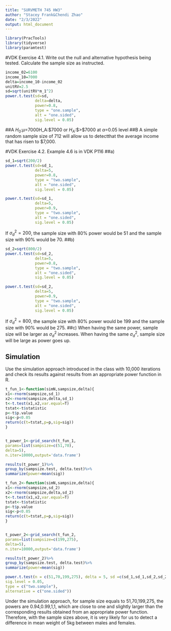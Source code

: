---
title: "SURVMETH 745 HW3"
author: "Stacey Frank&Chendi Zhao"
date: "2/3/2022"
output: html_document
---

```{r setup, include=FALSE}
library(PracTools)
library(tidyverse)
library(paramtest)
```
#VDK Exercise 4.1.
Write out the null and alternative hypothesis being tested.
Calculate the sample size as instructed.
```{r}
income_02=6100
income_10=7000
delta=income_10-income_02
unitRV=2.5
sd=sqrt(unitRV*m_1^2)
power.t.test(sd=sd,
             delta=delta,
             power=0.8,
             type = "one.sample",
             alt = "one.sided",
             sig.level = 0.05)
```
##A
$H_0$:$\mu=$$7000
$H_A$:$\mu\neq$7000 or $H_A$:$\mu>$7000
at $\alpha$=0.05 level
##B
A simple random sample size of 712 will allow us to detectthat the average income that has risen to $7,000.

#VDK Exercise 4.2. 
Example 4.6 is in VDK P116
##a)
```{r}
sd_1=sqrt(200/2)
power.t.test(sd=sd_1,
             delta=5,
             power=0.8,
             type = "two.sample",
             alt = "one.sided",
             sig.level = 0.05)

power.t.test(sd=sd_1,
             delta=5,
             power=0.9,
             type = "two.sample",
             alt = "one.sided",
             sig.level = 0.05)
```
If $\sigma^2_d=200$, the sample size with 80% power would be 51 and the sample size with 90% would be 70.
##b)
```{r}
sd_2=sqrt(800/2)
power.t.test(sd=sd_2,
             delta=5,
             power=0.8,
             type = "two.sample",
             alt = "one.sided",
             sig.level = 0.05)

power.t.test(sd=sd_2,
             delta=5,
             power=0.9,
             type = "two.sample",
             alt = "one.sided",
             sig.level = 0.05)
```
If $\sigma^2_d=800$, the sample size with 80% power would be 199 and the sample size with 90% would be 275.
##c)
When having the same power, sample size will be larger as $\sigma^2_d$ increases.
When having the same $\sigma^2_d$, sample size will be large as power goes up.

## Simulation
Use the simulation approach introduced in the class with 10,000 iterations and check its results against results from an appropriate power function in R.
```{r}
t_fun_1<-function(simN,sampsize,delta){
x1<-rnorm(sampsize,sd_1)
x2<-rnorm(sampsize,delta,sd_1)
t<-t.test(x1,x2,var.equal=T)
tstat<-t$statistic
p<-t$p.value
sig<-p<0.05
return(c(t=tstat,p=p,sig=sig))
}


t_power_1<-grid_search(t_fun_1,
params=list(sampsize=c(51,70),
delta=5),
n.iter=10000,output='data.frame')

results(t_power_1)%>%
group_by(sampsize.test, delta.test)%>%
summarize(power=mean(sig))
```

```{r}
t_fun_2<-function(simN,sampsize,delta){
x1<-rnorm(sampsize,sd_2)
x2<-rnorm(sampsize,delta,sd_2)
t<-t.test(x1,x2,var.equal=T)
tstat<-t$statistic
p<-t$p.value
sig<-p<0.05
return(c(t=tstat,p=p,sig=sig))
}


t_power_2<-grid_search(t_fun_2,
params=list(sampsize=c(199,275),
delta=5),
n.iter=10000,output='data.frame')

results(t_power_2)%>%
group_by(sampsize.test, delta.test)%>%
summarize(power=mean(sig))

power.t.test(n = c(51,70,199,275), delta = 5, sd =c(sd_1,sd_1,sd_2,sd_2),
sig.level = 0.05,
type = c("two.sample"),
alternative = c("one.sided"))
```
Under the simulation approach, for sample size equals to 51,70,199,275, the powers are 0.94,0.99,1,1, which are close to one and slightly larger than the corresponding results obtained from an appropriate power function. Therefore, with the sample sizes above, it is very likely for us to detect a difference in mean weight of 5kg between males and females.